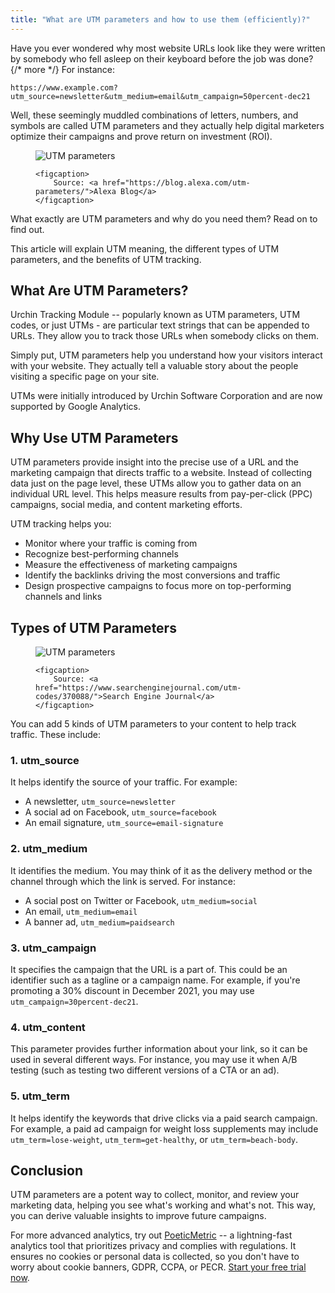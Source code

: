 ```yaml
---
title: "What are UTM parameters and how to use them (efficiently)?"
---
```


Have you ever wondered why most website URLs look like they were written by somebody who fell asleep on their keyboard before the job was done? {/* more */} For instance:

`https://www.example.com?utm_source=newsletter&utm_medium=email&utm_campaign=50percent-dec21`

Well, these seemingly muddled combinations of letters, numbers, and symbols are called UTM parameters and they actually help digital marketers optimize their campaigns and prove return on investment (ROI).

<figure>
    <img alt="UTM parameters" src="/blog-files/2021-12-20_what-are-utm-parameters-and-how-to-use-them-efficiently/utm-parameters.png" />

    <figcaption>
        Source: <a href="https://blog.alexa.com/utm-parameters/">Alexa Blog</a>
    </figcaption>
</figure>

What exactly are UTM parameters and why do you need them? Read on to find out.

This article will explain UTM meaning, the different types of UTM parameters, and the benefits of UTM tracking.

## What Are UTM Parameters?

Urchin Tracking Module -- popularly known as UTM parameters, UTM codes, or just UTMs - are particular text strings that can be appended to URLs. They allow you to track those URLs when somebody clicks on them.

Simply put,  UTM parameters help you understand how your visitors interact with your website. They actually tell a valuable story about the people visiting a specific page on your site.

UTMs were initially introduced by Urchin Software Corporation and are now supported by Google Analytics.

## Why Use UTM Parameters

UTM parameters provide insight into the precise use of a URL and the marketing campaign that directs traffic to a website. Instead of collecting data just on the page level, these UTMs allow you to gather data on an individual URL level. This helps measure results from pay-per-click (PPC) campaigns, social media, and content marketing efforts.

UTM tracking helps you:

-   Monitor where your traffic is coming from
-   Recognize best-performing channels
-   Measure the effectiveness of marketing campaigns
-   Identify the backlinks driving the most conversions and traffic
-   Design prospective campaigns to focus more on top-performing channels and links

## Types of UTM Parameters

<figure>
    <img alt="UTM parameters" src="/blog-files/2021-12-20_what-are-utm-parameters-and-how-to-use-them-efficiently/types-of-utm-parameters.jpg" />

    <figcaption>
        Source: <a href="https://www.searchenginejournal.com/utm-codes/370088/">Search Engine Journal</a>
    </figcaption>
</figure>

You can add 5 kinds of UTM parameters to your content to help track traffic. These include:

### 1. utm_source

It helps identify the source of your traffic. For example:

- A newsletter, `utm_source=newsletter`
- A social ad on Facebook, `utm_source=facebook`
- An email signature, `utm_source=email-signature`

### 2. utm_medium

It identifies the medium. You may think of it as the delivery method or the channel through which the link is served. For instance:

- A social post on Twitter or Facebook, `utm_medium=social`
- An email, `utm_medium=email`
- A banner ad, `utm_medium=paidsearch`

### 3. utm_campaign

It specifies the campaign that the URL is a part of. This could be an identifier such as a tagline or a campaign name.  For example, if you're promoting a 30% discount in December 2021, you may use `utm_campaign=30percent-dec21`.

### 4. utm_content

This parameter provides further information about your link, so it can be used in several different ways. For instance, you may use it when A/B testing (such as testing two different versions of a CTA or an ad).

### 5. utm_term

It helps identify the keywords that drive clicks via a paid search campaign. For example, a paid ad campaign for weight loss supplements may include `utm_term=lose-weight`, `utm_term=get-healthy`, or `utm_term=beach-body`.

## Conclusion

UTM parameters are a potent way to collect, monitor, and review your marketing data, helping you see what's working and what's not. This way, you can derive valuable insights to improve future campaigns.

For more advanced analytics, try out [PoeticMetric](https://www.poeticmetric.com) -- a lightning-fast analytics tool that prioritizes privacy and complies with regulations. It ensures no cookies or personal data is collected, so you don't have to worry about cookie banners, GDPR, CCPA, or PECR. [Start your free trial now](https://www.poeticmetric.com/sign-up?utm_source=poeticmetric&utm_medium=blog&utm_content=what-are-utm-parameters-and-how-to-use-them-efficiently&utm_term=trial).
